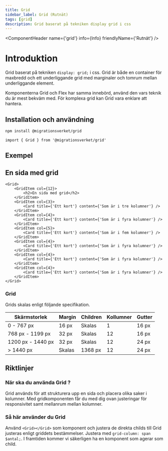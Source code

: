 ```yaml
---
title: Grid
sidebar_label: Grid (Rutnät)
tags: [grid]
description: Grid baserat på tekniken display grid i css
---
```



<ComponentHeader name={'grid'} info={Info} friendlyName={'Rutnät'} />

# Introduktion

Grid baserat på tekniken ```display: grid;``` i css. Grid är både en container för maxbredd och ett underliggande grid med marginaler och tomrum mellan underliggande element.

Komponenterna Grid och Flex har samma innebörd, använd den vars teknik du är mest bekväm med. För komplexa grid kan Grid vara enklare att hantera.

## Installation och användning

```bash npm2yarn
npm install @migrationsverket/grid
```

```tsx
import { Grid } from '@migrationsverket/grid'
```

## Exempel

<Grid>
    <GridItem col={12}>
        <h2>En sida med grid</h2>
    </GridItem>
    <GridItem col={3}>
        <Card title={'Ett kort'} content={'Som är i tre kolumner'} />
    </GridItem>
    <GridItem col={4}>
        <Card title={'Ett kort'} content={'Som är i fyra kolumner'} />
    </GridItem>
    <GridItem col={5}>
        <Card title={'Ett kort'} content={'Som är i fem kolumner'} />
    </GridItem>
    <GridItem col={4}>
        <Card title={'Ett kort'} content={'Som är i fyra kolumner'} />
    </GridItem>
    <GridItem col={4}>
        <Card title={'Ett kort'} content={'Som är i fyra kolumner'} />
    </GridItem>
    <GridItem col={4}>
        <Card title={'Ett kort'} content={'Som är i fyra kolumner'} />
    </GridItem>
</Grid>

```tsx
<Grid>
    <GridItem col={12}>
        <h2>En sida med grid</h2>
    </GridItem>
    <GridItem col={3}>
        <Card title={'Ett kort'} content={'Som är i tre kolumner'} />
    </GridItem>
    <GridItem col={4}>
        <Card title={'Ett kort'} content={'Som är i fyra kolumner'} />
    </GridItem>
    <GridItem col={5}>
        <Card title={'Ett kort'} content={'Som är i fem kolumner'} />
    </GridItem>
    <GridItem col={4}>
        <Card title={'Ett kort'} content={'Som är i fyra kolumner'} />
    </GridItem>
    <GridItem col={4}>
        <Card title={'Ett kort'} content={'Som är i fyra kolumner'} />
    </GridItem>
    <GridItem col={4}>
        <Card title={'Ett kort'} content={'Som är i fyra kolumner'} />
    </GridItem>
</Grid>
```


### Grid

Grids skalas enligt följande specifikation.

| Skärmstorlek        | Margin  | Children  | Kollumner | Gutter |
| ---                 | ---     | ---       | ---       | ---    |
| 0 - 767 px          | 16 px   | Skalas    | 1         | 16 px  |
| 768 px - 1199 px    | 32 px   | Skalas    | 12        | 16 px  |
| 1200 px - 1440 px   | 32 px   | Skalas    | 12        | 24 px  |
| > 1440 px           | Skalas  | 1368 px   | 12        | 24 px  |



## Riktlinjer

### När ska du använda Grid ?

Grid används för att strukturera upp en sida och placera olika saker i kolumner. Med gridkomponenten får du med dig ovan justeringar för responsivitet samt mellanrum mellan kolumner. 

### Så här använder du Grid

Använd ```<Grid></Grid>``` som komponent och justera de direkta childs till Grid justeras enligt griddets bestämmelser. Justera med ```grid-column: span $antal;```. I framtiden kommer vi säkerligen ha en komponent som agerar som child. 